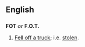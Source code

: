 ==English==

==={{initialism}}===
'''FOT''' ''or'' '''F.O.T.'''
# [[Fell off a truck]]; i.e. [[stolen]].